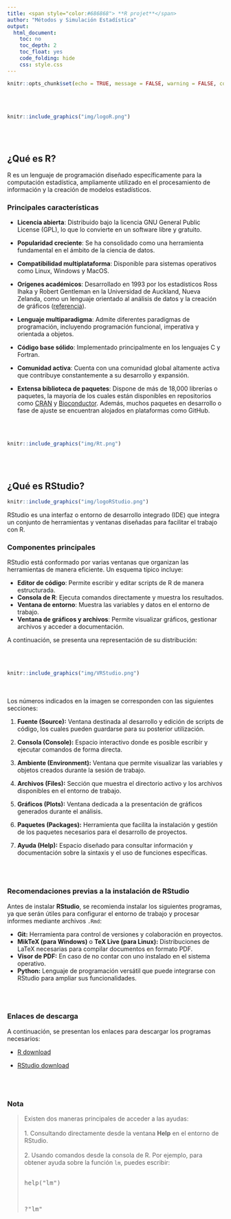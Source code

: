 ```yaml
---
title: <span style="color:#686868"> **R projet**</span>
author: "Métodos y Simulación Estadística"
output:
  html_document:
    toc: no
    toc_depth: 2
    toc_float: yes
    code_folding: hide
    css: style.css
---
```


```r
knitr::opts_chunk$set(echo = TRUE, message = FALSE, warning = FALSE, comment = NA)

```


<br/><br/>

```r
knitr::include_graphics("img/logoR.png")
```


<br/><br/>
<h2>¿Qué es R?</h2>


R es un lenguaje de programación diseñado específicamente para la computación estadística, ampliamente utilizado en el procesamiento de información y la creación de modelos estadísticos.


<h3> Principales características</h3>

- **Licencia abierta**: Distribuido bajo la licencia GNU General Public License (GPL), lo que lo convierte en un software libre y gratuito.

- **Popularidad creciente**: Se ha consolidado como una herramienta fundamental en el ámbito de la ciencia de datos.

- **Compatibilidad multiplataforma**: Disponible para sistemas operativos como Linux, Windows y MacOS.

- **Orígenes académicos**: Desarrollado en 1993 por los estadísticos Ross Ihaka y Robert Gentleman en la Universidad de Auckland, Nueva Zelanda, como un lenguaje orientado al análisis de datos y la creación de gráficos ([referencia](https://www.stat.auckland.ac.nz/~ihaka/downloads/R-paper.pdf)).

- **Lenguaje multiparadigma**: Admite diferentes paradigmas de programación, incluyendo programación funcional, imperativa y orientada a objetos.

- **Código base sólido**: Implementado principalmente en los lenguajes C y Fortran.

- **Comunidad activa**: Cuenta con una comunidad global altamente activa que contribuye constantemente a su desarrollo y expansión.

- **Extensa biblioteca de paquetes**: Dispone de más de 18,000 librerías o paquetes, la mayoría de los cuales están disponibles en repositorios como [CRAN](https://cran.r-project.org/web/packages/available_packages_by_name.html) y [Bioconductor](https://bioconductor.org/packages/release/BiocViews.html#___Software). Además, muchos paquetes en desarrollo o fase de ajuste se encuentran alojados en plataformas como GitHub.


<br/><br/>



```r
knitr::include_graphics("img/Rt.png")
```




<br/><br/>
<h2>¿Qué es RStudio?</h2>


```r
knitr::include_graphics("img/logoRStudio.png")
```

RStudio es una interfaz o entorno de desarrollo integrado (IDE) que integra un conjunto de herramientas y ventanas diseñadas para facilitar el trabajo con R.

<h3>Componentes principales</h3>

RStudio está conformado por varias ventanas que organizan las herramientas de manera eficiente. Un esquema típico incluye:

- **Editor de código**: Permite escribir y editar scripts de R de manera estructurada.
- **Consola de R**: Ejecuta comandos directamente y muestra los resultados.
- **Ventana de entorno**: Muestra las variables y datos en el entorno de trabajo.
- **Ventana de gráficos y archivos**: Permite visualizar gráficos, gestionar archivos y acceder a documentación.

A continuación, se presenta una representación de su distribución: 

<br/><br/>

```r
knitr::include_graphics("img/VRStudio.png")
```

<br/><br/>
Los números indicados en la imagen se corresponden con las siguientes secciones:

1. **Fuente (Source):** Ventana destinada al desarrollo y edición de scripts de código, los cuales pueden guardarse para su posterior utilización.

2. **Consola (Console):** Espacio interactivo donde es posible escribir y ejecutar comandos de forma directa.

3. **Ambiente (Environment):** Ventana que permite visualizar las variables y objetos creados durante la sesión de trabajo.

4. **Archivos (Files):** Sección que muestra el directorio activo y los archivos disponibles en el entorno de trabajo.

5. **Gráficos (Plots):** Ventana dedicada a la presentación de gráficos generados durante el análisis.

6. **Paquetes (Packages):** Herramienta que facilita la instalación y gestión de los paquetes necesarios para el desarrollo de proyectos.

7. **Ayuda (Help):** Espacio diseñado para consultar información y documentación sobre la sintaxis y el uso de funciones específicas.


<br/><br/>
<h3>Recomendaciones previas a la instalación de RStudio</h3>

Antes de instalar **RStudio**, se recomienda instalar los siguientes programas, ya que serán útiles para configurar el entorno de trabajo y procesar informes mediante archivos `.Rmd`:

- **Git:** Herramienta para control de versiones y colaboración en proyectos.  
- **MikTeX (para Windows)** o **TeX Live (para Linux):** Distribuciones de LaTeX necesarias para compilar documentos en formato PDF.  
- **Visor de PDF:** En caso de no contar con uno instalado en el sistema operativo.  
- **Python:** Lenguaje de programación versátil que puede integrarse con RStudio para ampliar sus funcionalidades.


<br/><br/>
<h3>Enlaces de descarga</h3>


A continuación, se presentan los enlaces para descargar los programas necesarios:

- [R download](https://cran.r-project.org/)

- [RStudio download](https://rstudio.com/products/rstudio/download/)



<br/><br/>
<div class="caja-nota">
<h3>Nota</h3>
>
Existen dos maneras principales de acceder a las ayudas:
<br/><br/>
1. Consultando directamente desde la ventana **Help** en el entorno de RStudio.
<br/><br/>
2. Usando comandos desde la consola de R. Por ejemplo, para obtener ayuda sobre la función `lm`, puedes escribir:
<br/><br/>
<pre>
help("lm")
</pre>
<br/>
<pre>
?"lm"
</pre>
</div> 







